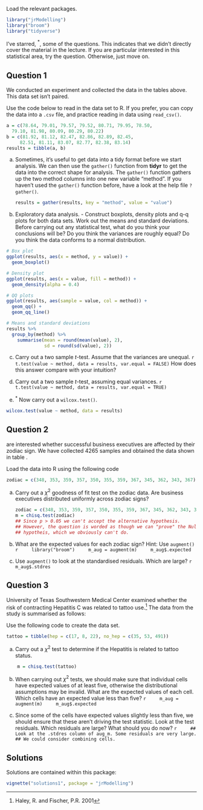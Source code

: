 
Load the relevant packages.
```r
library("jrModelling")
library("broom")
library("tidyverse")
```

\noindent I've starred, $^*$, some of the questions. This indicates that we didn't directly cover the material in the lecture. If you are particular interested in this statistical area, try the question. Otherwise, just move on.

## Question 1

We conducted an experiment and collected the data in the tables above. This data set isn't paired.

\begin{table}
  \centering
  \begin{tabular}{@{}llllll@{}}
    \toprule
    \multicolumn{6}{l}{Method A}\\
    \midrule
    78.64 & 79.01 & 79.57 & 79.52 & 80.71 & 79.95\\
    78.50 & 79.10 & 81.98 & 80.09 & 80.29 & 80.22\\
    \bottomrule
  \end{tabular}
\end{table}
\begin{table}
  \centering
  \begin{tabular}{@{}llllll@{}}
    \toprule
    \multicolumn{6}{l}{Method B}\\
    \midrule
     81.92 & 81.12 & 82.47 & 82.86 & 82.89 & 82.45 \\
     82.51 & 81.11 & 83.07 & 82.77 & 82.38 & 83.14 \\
    \bottomrule
  \end{tabular}
\end{table}

Use the code below to read in the data set to R. If you prefer, you can copy the data into a `.csv` file, and practice reading in data using `read_csv()`.

```r
a = c(78.64, 79.01, 79.57, 79.52, 80.71, 79.95, 78.50,
  79.10, 81.98, 80.09, 80.29, 80.22)
b = c(81.92, 81.12, 82.47, 82.86, 82.89, 82.45,
     82.51, 81.11, 83.07, 82.77, 82.38, 83.14)
results = tibble(a, b)
```



a) Sometimes, it's useful to get data into a tidy format before we start analysis. We can then use the `gather()` function from **tidyr** to get the data into the correct shape for analysis. The `gather()` function gathers up the two method columns into one new variable "method".  If you haven't used the `gather()` function before, have a look at the help file `?gather()`. 

    ```r
 results = gather(results, key = "method", value = "value")
    ```

b) Exploratory data analysis. - Construct boxplots, density plots and q-q plots for both data sets. Work out the means and standard deviations. Before carrying out any statistical test, what do you think your conclusions will be? Do you think the variances are roughly equal? Do you think the data conforms to a normal distribution.

```r

# Box plot
ggplot(results, aes(x = method, y = value)) + 
  geom_boxplot()

# Density plot
ggplot(results, aes(x = value, fill = method)) + 
  geom_density(alpha = 0.4)

# QQ plots
ggplot(results, aes(sample = value, col = method)) + 
  geom_qq() + 
  geom_qq_line()

# Means and standard deviations
results %>%
  group_by(method) %>%
    summarise(mean = round(mean(value), 2),
              sd = round(sd(value), 2))
```


c) Carry out a two sample $t$-test. Assume that the variances are unequal.
    ```r
    t.test(value ~ method, data = results, var.equal = FALSE)
    ```
How does this answer compare with your intuition?

d) Carry out a two sample $t$-test, assuming equal variances.
    ```r
    t.test(value ~ method, data = results, var.equal = TRUE)
    ```

e) $^*$ Now carry out a `wilcox.test()`.
```r
wilcox.test(value ~ method, data = results)
```

## Question 2

\newthought{Suppose we} are interested whether successful business executives are affected by their zodiac sign. We have collected 4265 samples and obtained the data shown in table \ref{tab:1}.

\begin{table*}[h]
  \resizebox{\textwidth}{!}{%
  \centering
  \begin{tabular}{@{}llll llll llll@{}}
    \toprule
    Aries & Taurus & Gemini & Cancer & Leo & Virgo & Libra & Scorpio &
    Sagittarius & Capricorn & Aquarius & Pisces \\
    \midrule
    348 & 353 & 359 & 357 & 350 & 355 & 359 & 367 & 345 & 362 & 343 & 367\\
\bottomrule
  \end{tabular}}
  \caption{Zodiac signs of 4265 business executives}
  \label{tab:1}
\end{table*}

Load the data into R using the following code
```r
zodiac = c(348, 353, 359, 357, 350, 355, 359, 367, 345, 362, 343, 367)
```

a) Carry out a $\chi^2$ goodness of fit test on the zodiac data. Are business
executives distributed uniformly across zodiac signs?

    ```r
    zodiac = c(348, 353, 359, 357, 350, 355, 359, 367, 345, 362, 343, 367)
    m = chisq.test(zodiac)
    ## Since p > 0.05 we can't accept the alternative hypothesis.
    ## However, the question is worded as though we can "prove" the Null
    ## hypotheis, which we obviously can't do.
    ```


b) What are the expected values for each zodiac sign? Hint: Use `augment()`
    ```r
    library("broom")
    m_aug = augment(m)
    m_aug$.expected
    ```

c) Use `augment()` to look at the standardised residuals. Which are large?
    ```r
    m_aug$.stdres
    ```

## Question 3

\newthought{The} University of Texas Southwestern Medical Center examined
whether the risk of contracting Hepatitis C was related to tattoo
use.^[Haley, R. and Fischer, P.R. 2001] The data from the study is
summarised as follows:

\begin{table}[h]
  \centering
  \caption{Counts of patients by their Hepatitis C status and whether they had a
    tattoo from a parlour, from elsewhere or had no tattoo at all.}
\begin{tabular}{@{}llll@{}}
  \toprule
  & Hepatitis C & No Hepatitis C & Total \\
  \midrule
  Tattoo, Parlour & 17 & 35 & 52 \\
  Tattoo, elsewhere & 8 & 53  & 61 \\
  No tattoo & 22 & 491 & 513\\
  \midrule
  Total & 47 & 579 & 626 \\
  \bottomrule
\end{tabular}
\end{table}

Use the following code to create the data set.

```r
tattoo = tibble(hep = c(17, 8, 22), no_hep = c(35, 53, 491))
```

a) Carry out a $\chi^2$ test to determine if the Hepatitis is related to
tattoo status.
```r
    m = chisq.test(tattoo)
```

b) When carrying out $\chi^2$ tests, we should make sure that individual
cells have expected values of at least five, otherwise the distributional
assumptions may be invalid. What are the expected values of each cell. Which
cells have an expected value less than five?
    ```r
    m_aug = augment(m)
    m_aug$.expected
    ```

c) Since some of the cells have expected values slightly less than five, we
should ensure that these aren't driving the test statistic. Look at the test
residuals. Which residuals are large? What should you do now?
    ```r
    ## Look at the .stdres column of aug_m. Some residuals are very large.
    ## We could consider combining cells.
    ```

## Solutions

Solutions are contained within this package:
```r
vignette("solutions1", package = "jrModelling")
```
